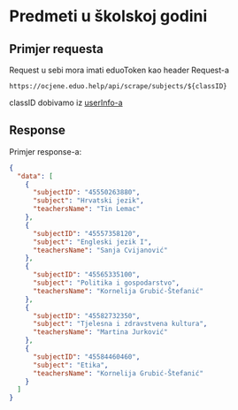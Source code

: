 
# Predmeti u školskoj godini

## Primjer requesta

<Callout emoji="⚠️">Request u sebi mora imati eduoToken kao header Request-a</Callout>

`https://ocjene.eduo.help/api/scrape/subjects/${classID}`

classID dobivamo iz [userInfo-a](/rest/userinfo)

## Response

Primjer response-a:

```json
{
  "data": [
    {
      "subjectID": "45550263880",
      "subject": "Hrvatski jezik",
      "teachersName": "Tin Lemac"
    },
    {
      "subjectID": "45557358120",
      "subject": "Engleski jezik I",
      "teachersName": "Sanja Cvijanović"
    },
    {
      "subjectID": "45565335100",
      "subject": "Politika i gospodarstvo",
      "teachersName": "Kornelija Grubić-Štefanić"
    },
    {
      "subjectID": "45582732350",
      "subject": "Tjelesna i zdravstvena kultura",
      "teachersName": "Martina Jurković"
    },
    {
      "subjectID": "45584460460",
      "subject": "Etika",
      "teachersName": "Kornelija Grubić-Štefanić"
    }
  ]
}
```

